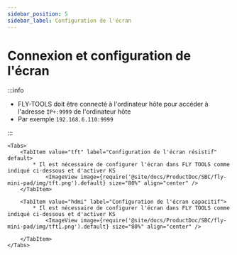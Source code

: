 ```yaml
---
sidebar_position: 5
sidebar_label: Configuration de l'écran
---
```







# Connexion et configuration de l'écran

:::info

* FLY-TOOLS doit être connecté à l'ordinateur hôte pour accéder à l'adresse `IP+:9999` de l'ordinateur hôte
* Par exemple `192.168.6.110:9999`

:::

    <Tabs>
        <TabItem value="tft" label="Configuration de l'écran résistif" default>
            * Il est nécessaire de configurer l'écran dans FLY TOOLS comme indiqué ci-dessous et d'activer KS
                <ImageView image={require('@site/docs/ProductDoc/SBC/fly-mini-pad/img/tft.png').default} size="80%" align="center" />
        </TabItem>

        <TabItem value="hdmi" label="Configuration de l'écran capacitif">
            * Il est nécessaire de configurer l'écran dans FLY TOOLS comme indiqué ci-dessous et d'activer KS
                <ImageView image={require('@site/docs/ProductDoc/SBC/fly-mini-pad/img/tft1.png').default} size="80%" align="center" />

        </TabItem>
    </Tabs>